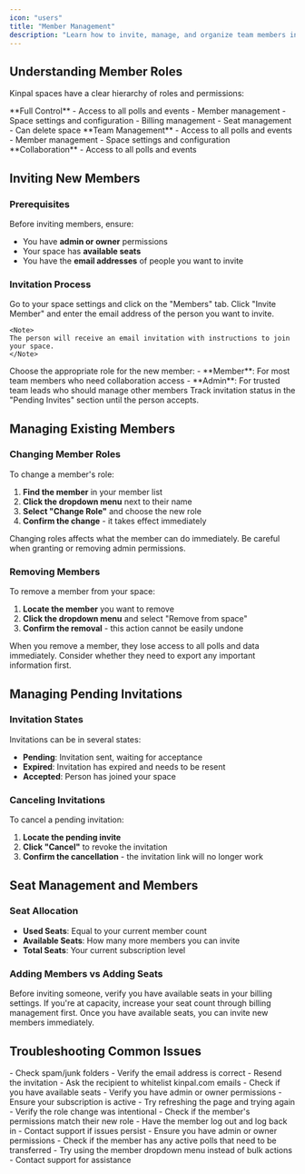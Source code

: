 ```yaml
---
icon: "users"
title: "Member Management"
description: "Learn how to invite, manage, and organize team members in your Kinpal space."
---
```


## Understanding Member Roles

Kinpal spaces have a clear hierarchy of roles and permissions:

<CardGroup cols={2}>
  <Card title="Owner" icon="crown">
    **Full Control**
    - Access to all polls and events
    - Member management
    - Space settings and configuration
    - Billing management
    - Seat management
    - Can delete space
  </Card>
  <Card title="Admin" icon="shield">
    **Team Management**
    - Access to all polls and events
    - Member management
    - Space settings and configuration
  </Card>
  <Card title="Member" icon="user">
    **Collaboration**
     - Access to all polls and events

  </Card>
</CardGroup>

## Inviting New Members

### Prerequisites
Before inviting members, ensure:
- You have **admin or owner** permissions
- Your space has **available seats**
- You have the **email addresses** of people you want to invite

### Invitation Process

<Steps>
  <Step title="Navigate to Members">
    Go to your space settings and click on the "Members" tab.
  </Step>
  
  <Step title="Send Invitation">
    Click "Invite Member" and enter the email address of the person you want to invite.

    <Note>
    The person will receive an email invitation with instructions to join your space.
    </Note>
  </Step>
  
  <Step title="Set Initial Role">
    Choose the appropriate role for the new member:
    - **Member**: For most team members who need collaboration access
    - **Admin**: For trusted team leads who should manage other members
  </Step>
  
  <Step title="Monitor Pending Invites">
    Track invitation status in the "Pending Invites" section until the person accepts.
  </Step>
</Steps>

## Managing Existing Members

### Changing Member Roles

To change a member's role:

1. **Find the member** in your member list
2. **Click the dropdown menu** next to their name
3. **Select "Change Role"** and choose the new role
4. **Confirm the change** - it takes effect immediately

<Warning>
Changing roles affects what the member can do immediately. Be careful when granting or removing admin permissions.
</Warning>

### Removing Members

To remove a member from your space:

1. **Locate the member** you want to remove
2. **Click the dropdown menu** and select "Remove from space"
3. **Confirm the removal** - this action cannot be easily undone

<Info>
When you remove a member, they lose access to all polls and data immediately. Consider whether they need to export any important information first.
</Info>

## Managing Pending Invitations

### Invitation States
Invitations can be in several states:
- **Pending**: Invitation sent, waiting for acceptance
- **Expired**: Invitation has expired and needs to be resent
- **Accepted**: Person has joined your space

### Canceling Invitations
To cancel a pending invitation:

1. **Locate the pending invite**
2. **Click "Cancel"** to revoke the invitation
3. **Confirm the cancellation** - the invitation link will no longer work

## Seat Management and Members

### Seat Allocation
- **Used Seats**: Equal to your current member count
- **Available Seats**: How many more members you can invite
- **Total Seats**: Your current subscription level

### Adding Members vs Adding Seats
<Steps>
  <Step title="Check Available Seats">
    Before inviting someone, verify you have available seats in your billing settings.
  </Step>
  
  <Step title="Purchase Additional Seats (if needed)">
    If you're at capacity, increase your seat count through billing management first.
  </Step>
  
  <Step title="Send Invitation">
    Once you have available seats, you can invite new members immediately.
  </Step>
</Steps>


## Troubleshooting Common Issues

<AccordionGroup>
  <Accordion title="Invitation emails not being received">
    - Check spam/junk folders
    - Verify the email address is correct
    - Resend the invitation
    - Ask the recipient to whitelist kinpal.com emails
  </Accordion>
  
  <Accordion title="Cannot invite new members">
    - Check if you have available seats
    - Verify you have admin or owner permissions
    - Ensure your subscription is active
    - Try refreshing the page and trying again
  </Accordion>
  
  <Accordion title="Member lost access after role change">
    - Verify the role change was intentional
    - Check if the member's permissions match their new role
    - Have the member log out and log back in
    - Contact support if issues persist
  </Accordion>
  
  <Accordion title="Cannot remove a member">
    - Ensure you have admin or owner permissions
    - Check if the member has any active polls that need to be transferred
    - Try using the member dropdown menu instead of bulk actions
    - Contact support for assistance
  </Accordion>
</AccordionGroup>

